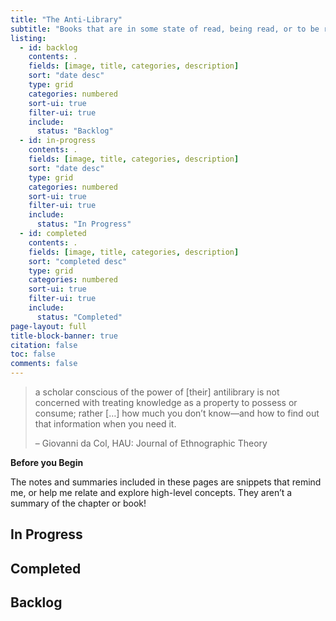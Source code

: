 ```yaml
---
title: "The Anti-Library"
subtitle: "Books that are in some state of read, being read, or to be read."
listing:
  - id: backlog
    contents: .
    fields: [image, title, categories, description]
    sort: "date desc"
    type: grid
    categories: numbered
    sort-ui: true
    filter-ui: true
    include:
      status: "Backlog"
  - id: in-progress
    contents: .
    fields: [image, title, categories, description]
    sort: "date desc"
    type: grid
    categories: numbered
    sort-ui: true
    filter-ui: true
    include:
      status: "In Progress"
  - id: completed
    contents: .
    fields: [image, title, categories, description]
    sort: "completed desc"
    type: grid
    categories: numbered
    sort-ui: true
    filter-ui: true
    include:
      status: "Completed"
page-layout: full
title-block-banner: true
citation: false
toc: false
comments: false
---
```


> a scholar conscious of the power of [their] antilibrary is not concerned with treating knowledge as a property to possess or consume; rather [...] how much you don’t know—and how to find out that information when you need it.
>
> -- Giovanni da Col, HAU: Journal of Ethnographic Theory

::: {.callout-warning} 

**Before you Begin**

The notes and summaries included in these pages are snippets that remind me, or help me relate and explore high-level concepts. They aren't a summary of the chapter or book!

:::

## In Progress

::: {#in-progress}
:::

## Completed

::: {#completed}
:::

## Backlog

::: {#backlog}
:::
